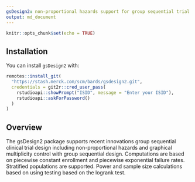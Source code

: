 ```yaml
---
gsDesign2: non-proportional hazards support for group sequential trial design
output: md_document
---
```


```r
knitr::opts_chunk$set(echo = TRUE)
```


## Installation

You can install `gsDesign2` with:

```r
remotes::install_git(
  "https://stash.merck.com/scm/bards/gsdesign2.git",
  credentials = git2r::cred_user_pass(
    rstudioapi::showPrompt("ISID", message = "Enter your ISID"),
    rstudioapi::askForPassword()
  )
)
```


## Overview

The gsDesign2 package supports recent innovations group sequential clinical trial design including non-proportional hazards and graphical multiplicity control with group sequential design.
Computations are based on piecewise constant enrollment and piecewise exponential failure rates.
Stratified populations are supported. 
Power and sample size calculations based on using testing based on the logrank test.

